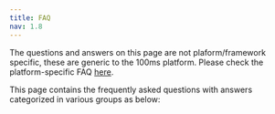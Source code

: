 ```yaml
---
title: FAQ
nav: 1.8
---
```


The questions and answers on this page are not plaform/framework specific, these are generic to the 100ms platform. Please check the platform-specific FAQ [here](./../debugging/faq).

This page contains the frequently asked questions with answers categorized in various groups as below:

<Content alias="faq" />
